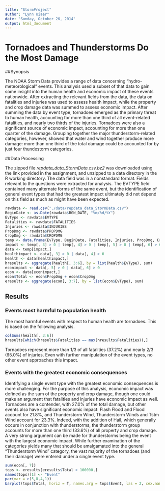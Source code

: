 ```yaml
---
title: "StormProject"
author: "Lynn Kiaer"
date: "Sunday, October 26, 2014"
output: html_document
---
```


# Tornadoes and Thunderstorms Do the Most Damage

##Synopsis 

The NOAA Storm Data provides a range of data concerning "hydro-meteorological" events.  This analysis used a subset of that data to gain some insight into the human health and economic impact of these events nationwide.  After extracting the relevant fields from the data, the data on fatalities and injuries was used to assess health impact, while the property and crop damage data was summed to assess economic impact.  After summing the data by event type, tornadoes emerged as the primary threat to human health, accounting for more than one third of all event-related fatalities, and nearly two thirds of the injuries.  Tornadoes were also a significant source of economic impact, accounting for more than one quarter of the damage.  Grouping together the major thunderstorm-related categories, however, showed that water and wind together produce more damage: more than one third of the total damage could be accounted for by just four thundestorm categories.

##Data Processing

The zipped file *repdata_data_StormData.csv.bz2* was downloaded using the link provided in the assignment, and unzipped to a data directory in the R working directory.  The data field was in a nonstandard format.  Fields relevant to the questions were extracted for analysis.  The EVTYPE field contained many alternate forms of the same event, but the identification of general event types that had the greatest impact ultimately did not depend on this field as much as might have been expected.

```r
rawdata <- read.csv("./data/repdata_data_StormData.csv")
BeginDate <- as.Date(rawdata$BGN_DATE, "%m/%d/%Y")
EvType <- rawdata$EVTYPE
Fatalities <- rawdata$FATALITIES
Injuries <- rawdata$INJURIES
PropDmg <- rawdata$PROPDMG
CropDmg <- rawdata$CROPDMG
temp <- data.frame(EvType, BeginDate, Fatalities, Injuries, PropDmg, CropDmg)
impact <- temp[, 3] > 0 | temp[, 4] > 0 | temp[, 5] > 0 | temp[, 6] > 0
data <- temp[impact,]
healthimpact <- data[, 3] > 0 | data[, 4] > 0
health <- data[healthimpact,]
hresults <- aggregate(health[, 3:6], by = list(health$EvType), sum)
econimpact <- data[, 5] > 0 | data[, 6] > 0
econ <- data[econimpact,]
econ$Total <- econ$PropDmg + econ$CropDmg
eresults <- aggregate(econ[, 3:7], by = list(econ$EvType), sum)
```

## Results

### Events most harmful to population health

The most harmful events with respect to human health are tornadoes.  This is based on the following analysis.

```r
colSums(health[, 3:6])
hresults[which(hresults$Fatalities == max(hresults$Fatalities)),]
```

Tornadoes represent more than 1/3 of all fatalities (37.2%) and nearly 2/3 (65.0%) of injuries.  Even with further manipulation of the event types, no other event approaches this impact.

### Events with the greatest economic consequences

Identifying a single event type with the greatest economic consequences is more challenging.  For the purpose of this analysis, economic impact was defined as the sum of the property and crop damage, though one could make an argument that fatalities and injuries have economic impact as well.  Tornadoes are a contender, with 27.0% of the total damage, but other events also have significant economic impact: Flash Flood and Flood account for 21.8%, and Thunderstorm Wind, Thunderstorm Winds and Tstm Wind account for 23.3%.  Indeed, with the addition of Hail, which generally occurs in conjunction with thunderstorms, the thunderstorm group accounts for more than one third (33.6%) of all property and crop damage.  A very strong argument can be made for thunderstorms being the event with the largest economic impact.  While further examination of the categories yields many that should be amalgamated into the general "Thunderstorm Wind" category, the vast majority of the tornadoes (and their damage) were entered under a single event type.

```r
sum(econ[, 7])
tops <- eresults[eresults$Total > 100000,]
names(tops)[1] <- "Event"
par(mar = c(5,8,4,1))
barplot(tops$Total, horiz = T, names.arg = tops$Event, las = 2, cex.names = 0.6, cex.axis = 0.7, xlab = "Total Damage", main = "Economic Impact")
```

